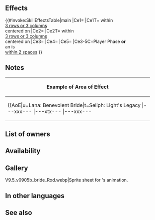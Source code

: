 {{Weapon Infobox
|tagid=SID_花嫁の杖
|intID=4729
|image=wep_rd074
|exclusive=0
|weaponType=Colorless Staff
|cost=200
|might=8
|range=2
|effect=For allies within 3 rows or 3 columns centered on unit, grants Atk/Spd+5 and neutralizes penalties on ally during combat.<br><br>If unit initiates combat or is within 2 spaces of an ally, grants Atk/Spd/Def/Res+5 to unit, neutralizes penalties on unit, and unit deals +X damage during combat (max 15; excluding area-of-effect Specials; X = number of allies within 3 rows or 3 columns centered on unit × 5; calculates damage from staff after combat damage is added).
|required=Assault
|next=Bouquet Baton+
|promotionRarity=5
|promotionTier=2
|properties=
}}
==Effects==
{{#invoke:SkillEffectsTable|main
|Ce1={{Eft|Temporary buffs|Atk/Spd|5}}
|Ce1T={{Tgt|Allies}} within<br>[[3 rows or 3 columns]]<br>centered on {{Tgt|Unit}}
|Ce2={{Eft|Neutralize Penalties}}
|Ce2T={{Tgt|Allies}} within<br>[[3 rows or 3 columns]]<br>centered on {{Tgt|Unit}}
|Ce3={{Eft|Temporary buffs|Atk/Spd/Def/Res|5}}
|Ce4={{Eft|Neutralize Penalties}}
|Ce5={{Eft|Damage Boost|5 x {{Tgt|Allies}}<br>[[3 rows or 3 columns]]<br>centered on {{Tgt|Unit}}|max=15}}
|Ce3-5C=Player Phase '''or'''<br>an {{Tgt|Ally}} is<br>[[within 2 spaces]]
}}
==Notes==
{{Temporary buffs}}
{{Penalty neutralization}}
{{AlliesCombatEffect|temporary buffs and penalty neutralization effects}}
{{FlatDamageBoost|X (max: 15)}}
{|class="wikitable default mw-collapsible" 
!Example of Area of Effect
|-
|align="middle" style="max-width:450px;margin:auto"|{{AoE|u=Lana: Benevolent Bride|t=Seliph: Light's Legacy
|---xxx---
|---xtx---
|---xxx---
|xxxxxxxxx
|xxxxuxxxx
|xxxxxxxxx
|---xxx---
|---xxx---
|---xxx---
}}
|}
==List of owners==
{{Skill Hero List}}
==Availability==
{{PassiveFocusList}}
{{PassiveDistributionList}}
{{PassiveCombatManualList}}
==Gallery==
<gallery>
V9.5_v0905b_bride_Rod.webp|Sprite sheet for {{PAGENAME}}'s animation.
</gallery>
==In other languages==
{{OtherLanguages
|japanese=
|german=
|spanishEU=
|spanishLA=
|french=
|italian=
|chineseTW=
|portuguese=
}}
==See also==
{{See also skills|cond=Description LIKE '%allies within%rows%grants %/%neutralizes foe_s bonuses%' AND Exclusive='1'}}
{{Weapons Navbox}}